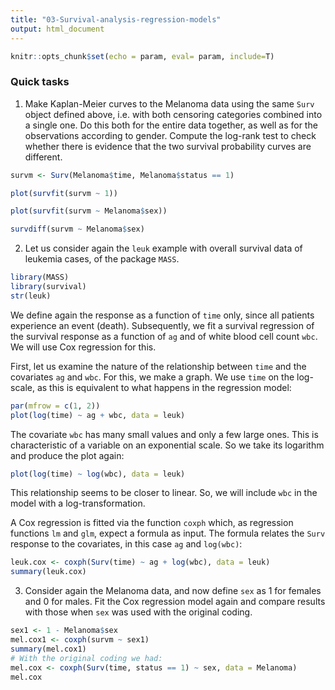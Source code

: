 ```yaml
---
title: "03-Survival-analysis-regression-models"
output: html_document
---
```


```r
knitr::opts_chunk$set(echo = param, eval= param, include=T)
```

### Quick tasks


1. Make Kaplan-Meier curves to the Melanoma data using the same `Surv` object defined above, i.e. with both censoring categories combined into a single one. Do this both for the entire data together, as well as for the observations according to gender. Compute the log-rank test to check whether there is evidence that the two survival probability curves are different.



```r
survm <- Surv(Melanoma$time, Melanoma$status == 1)
```


```r
plot(survfit(survm ~ 1))
```

```r
plot(survfit(survm ~ Melanoma$sex))
```

```r
survdiff(survm ~ Melanoma$sex)
```

2. Let us consider again the `leuk` example with overall survival data of leukemia cases, of the package `MASS`. 

```r
library(MASS)
library(survival)
str(leuk)
```

We define again the response as a function of `time` only, since all patients experience an event (death). Subsequently, we fit a survival regression of the survival response as a function of `ag` and of white blood cell count `wbc`. We will use Cox regression for this.

First, let us examine the nature of the relationship between `time` and the covariates `ag` and `wbc`. For this, we make a graph. We use `time` on the log-scale, as this is equivalent to what happens in the regression model:

```r
par(mfrow = c(1, 2))
plot(log(time) ~ ag + wbc, data = leuk)
```

The covariate `wbc` has many small values and only a few large ones. This is characteristic of a variable on an exponential scale. So we take its logarithm and produce the plot again:

```r
plot(log(time) ~ log(wbc), data = leuk)
```

This relationship seems to be closer to linear. So, we will include `wbc` in the model with a log-transformation.

A Cox regression is fitted via the function `coxph` which, as regression functions `lm` and `glm`, expect a formula as input. The formula relates the `Surv` response to the covariates, in this case `ag` and `log(wbc)`:

```r
leuk.cox <- coxph(Surv(time) ~ ag + log(wbc), data = leuk)
summary(leuk.cox)
```

3. Consider again the Melanoma data, and now define `sex` as 1 for females and 0 for males. Fit the Cox regression model again and compare results with those when `sex` was used with the original coding. 

```r
sex1 <- 1 - Melanoma$sex
mel.cox1 <- coxph(survm ~ sex1)
summary(mel.cox1)
# With the original coding we had:
mel.cox <- coxph(Surv(time, status == 1) ~ sex, data = Melanoma)
mel.cox
```
